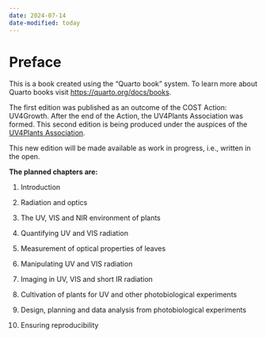 ```yaml
---
date: 2024-07-14
date-modified: today
---
```


# Preface {.unnumbered}

::: callout-note
This is a book created using the "Quarto book" system. To learn more about Quarto books visit <https://quarto.org/docs/books>.
:::

The first edition was published as an outcome of the COST Action: UV4Growth. After the end of the Action, the UV4Plants Association was formed. This second edition is being produced under the auspices of the [UV4Plants Association](https://www.uv4plants.org/).

This new edition will be made available as work in progress, i.e., written in the open.

**The planned chapters are:**

1.  Introduction

2.  Radiation and optics

3.  The UV, VIS and NIR environment of plants

4.  Quantifying UV and VIS radiation

5.  Measurement of optical properties of leaves

6.  Manipulating UV and VIS radiation

7.  Imaging in UV, VIS and short IR radiation

8.  Cultivation of plants for UV and other photobiological experiments

9.  Design, planning and data analysis from photobiological experiments

10. Ensuring reproducibility
